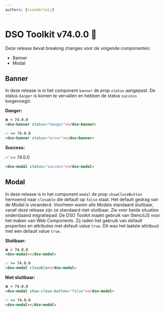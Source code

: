 ```yaml
---
authors: [cvanderleij]
---
```


# DSO Toolkit v74.0.0 🐻

Deze release bevat breaking changes voor de volgende componenten:

- Banner
- Modal

<!-- truncate -->

## Banner

In deze release is in het component `banner` de prop `status` aangepast. De status `danger` is komen te vervallen en hebben de status `success` toegevoegd.

**Danger:**

```html
❌ < 74.0.0
<dso-banner status="danger"></dso-banner>

✅ >= 74.0.0
<dso-banner status="error"></dso-banner>
```

**Success:**

✅ >= 74.0.0

```html
<dso-modal status="success"></dso-modal>
```

## Modal

In deze release is in het component `modal` de prop `showCloseButton` hernoemd naar `closable` die default op `false` staat. Het default gedrag van de Modal is veranderd. Voorheen waren alle Modals standaard sluitbaar, vanaf deze release zijn ze standaard niet-sluitbaar. Zie voor beide situaties onderstaand migratiepad:
De DSO Toolkit maakt gebruik van StencilJS voor het maken van Web Components. Zij raden het gebruik van default properties en attributes met default value `true`. Dit was het laatste attribuut met een default value `true`.

**Sluitbaar:**

```html
❌ < 74.0.0
<dso-modal></dso-modal>

✅ >= 74.0.0
<dso-modal closable></dso-modal>
```

**Niet sluitbaar:**

```html
❌ < 74.0.0
<dso-modal show-close-button="false"></dso-modal>

✅ >= 74.0.0
<dso-modal></dso-modal>
```
